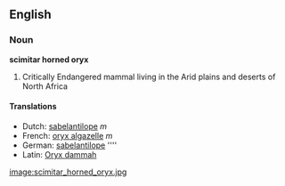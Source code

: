 ==English==

===Noun===
'''scimitar horned oryx'''
#Critically Endangered mammal living in the Arid plains and deserts of North Africa

====Translations====
*Dutch: [[sabelantilope]] ''m''
*French: [[oryx algazelle]] ''m''
*German: [[sabelantilope]] ''''
*Latin: [[Oryx dammah]]

[[image:scimitar_horned_oryx.jpg]]